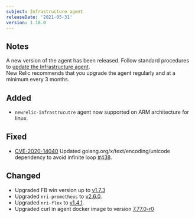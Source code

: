 ```yaml
---
subject: Infrastructure agent
releaseDate: '2021-05-31'
version: 1.18.0
---
```


## Notes

A new version of the agent has been released. Follow standard procedures to [update the Infrastructure agent](https://docs.newrelic.com/docs/infrastructure/install-configure-manage-infrastructure/update-or-uninstall/update-infrastructure-agent).  
New Relic recommends that you upgrade the agent regularly and at a minimum every 3 months.

## Added

* `newrelic-infrastrucutre` agent now supported on ARM architecture for linux.

## Fixed

* [CVE-2020-14040](https://github.com/advisories/GHSA-5rcv-m4m3-hfh7) Updated golang.org/x/text/encoding/unicode dependency to avoid infinite loop [#438](https://github.com/newrelic/infrastructure-agent/pull/438).

## Changed

* Upgraded FB win version up to [v1.7.3](https://github.com/newrelic/fluent-bit-package/releases/tag/1.7.3)
* Upgraded `nri-prometheus` to [v2.6.0](https://github.com/newrelic/nri-prometheus/releases/tag/v2.6.0).
* Upgraded `nri-flex` to [v1.4.1](https://github.com/newrelic/nri-flex/releases/tag/v1.4.1).
* Upgraded curl in agent docker image to version [7.77.0-r0](https://github.com/curl/curl/releases/tag/curl-7_77_0)
